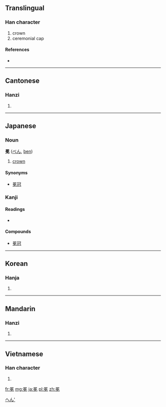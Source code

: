 ==Translingual==

===Han character===
{{Han char|rn=13|rad=冂|as=09|sn=11|four=6041<sub>6</sub>|canj=日弓日山 (ANAU), X日弓日山 (XANAU)}}

# crown
# ceremonial cap

====References====
* {{Han ref|kx=0129.300|dkj=01545|hdz=21514.060|uh=5195|ud=20885|bh=B0C3|bd=45251}}

----

==Cantonese==

===Hanzi===
{{yue-hanzi|jyut=|y=min5}}

# {{defn|lang=yue|sort=冂09}}

----

==Japanese==

===Noun===
'''冕''' ([[べん]], [[ben]])

# [[crown]]

====Synonyms====
* [[冕冠]]

===Kanji===
{{ja-kanji|grade=|rs=冂09}}

====Readings====
* {{ja-readings|on=[[べん]] ([[ben]]), [[めん]] ([[men]])|kun=[[かんむり]] ([[kammuri]])}}

====Compounds====
* [[冕冠]]

[[Category:Japanese nouns|へん']]

----

==Korean==

===Hanja===
{{ko-hanja|hangeul=면|rv=myeon|mr=myŏn}}

# {{defn|lang=ko|sort=冂09}}

----

==Mandarin==

===Hanzi===
{{cmn-hanzi|pin=[[miǎn]] ([[mian3]])|wg=mien<sup>3</sup>}}

# {{defn|lang=cmn|sort=冂09}}

----

==Vietnamese==

===Han character===
{{vi-hantu|[[miện]], [[mịn]]|rs=冂09}}

# {{defn|lang=vi|sort=冂09}}

[[fr:冕]]
[[mg:冕]]
[[ja:冕]]
[[pl:冕]]
[[zh:冕]]